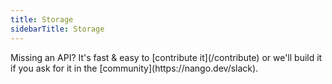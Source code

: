 ```yaml
---
title: Storage
sidebarTitle: Storage
---
```


<Tip>
    Missing an API? It's fast & easy to [contribute it](/contribute) or we'll build it if you ask for
    it in the [community](https://nango.dev/slack).
</Tip>

<CardGroup cols={4}>
    <Card title="Box" href="/integrations/all/box" color="#68a063" />
    <Card title="Dropbox" href="/integrations/all/dropbox" color="#68a063" />
    <Card title="Google Drive" href="/integrations/all/google" color="#68a063" />
    <Card title="NextCloud" href="/integrations/all/next-cloud" color="#68a063" />
    <Card title="One Drive" href="/integrations/all/one-drive" color="#68a063" />
</CardGroup>
